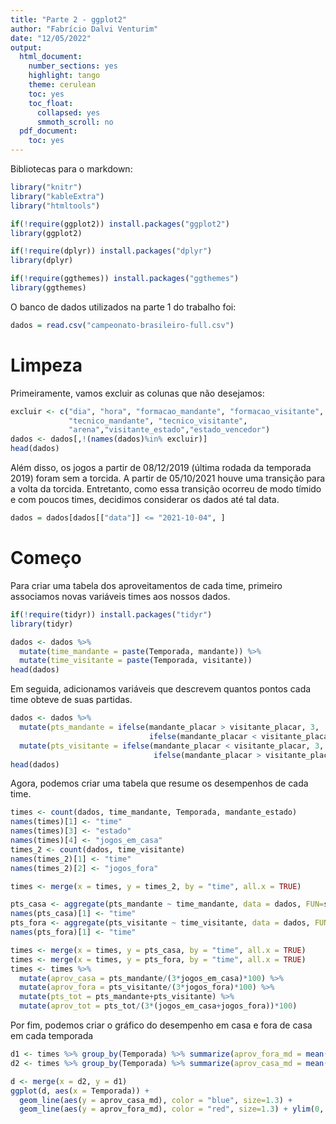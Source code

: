 ```yaml
---
title: "Parte 2 - ggplot2"
author: "Fabrício Dalvi Venturim"
date: "12/05/2022"
output:
  html_document:
    number_sections: yes
    highlight: tango
    theme: cerulean
    toc: yes
    toc_float:
      collapsed: yes
      smmoth_scroll: no
  pdf_document:
    toc: yes
---
```

Bibliotecas para o markdown:

```r
library("knitr")
library("kableExtra")
library("htmltools")
```

```r
if(!require(ggplot2)) install.packages("ggplot2")
library(ggplot2)

if(!require(dplyr)) install.packages("dplyr")
library(dplyr)

if(!require(ggthemes)) install.packages("ggthemes")
library(ggthemes)
```

O banco de dados utilizados na parte 1 do trabalho foi:

```r
dados = read.csv("campeonato-brasileiro-full.csv")
```

# Limpeza


Primeiramente, vamos excluir as colunas que não desejamos:

```r
excluir <- c("dia", "hora", "formacao_mandante", "formacao_visitante",
             "tecnico_mandante", "tecnico_visitante",
             "arena","visitante_estado","estado_vencedor")
dados <- dados[,!(names(dados)%in% excluir)]
head(dados)
```

Além disso, os jogos a partir de 08/12/2019 (última rodada da temporada 2019) foram sem a torcida. A partir de 05/10/2021 houve uma transição para a volta da torcida. Entretanto, como essa transição ocorreu de modo tímido e com poucos times, decidimos considerar os dados até tal data. 

```r
dados = dados[dados[["data"]] <= "2021-10-04", ]
```

# Começo

Para criar uma tabela dos aproveitamentos de cada time, primeiro associamos novas variáveis times aos nossos dados. 

```r
if(!require(tidyr)) install.packages("tidyr")
library(tidyr)

dados <- dados %>%
  mutate(time_mandante = paste(Temporada, mandante)) %>%
  mutate(time_visitante = paste(Temporada, visitante))
head(dados)
```

Em seguida, adicionamos variáveis que descrevem quantos pontos cada time obteve de suas partidas.

```r
dados <- dados %>%
  mutate(pts_mandante = ifelse(mandante_placar > visitante_placar, 3, 
                               ifelse(mandante_placar < visitante_placar, 0, 1))) %>%
  mutate(pts_visitante = ifelse(mandante_placar < visitante_placar, 3, 
                                ifelse(mandante_placar > visitante_placar, 0, 1)))
head(dados)
```

Agora, podemos criar uma tabela que resume os desempenhos de cada time.

```r
times <- count(dados, time_mandante, Temporada, mandante_estado)
names(times)[1] <- "time"
names(times)[3] <- "estado"
names(times)[4] <- "jogos_em_casa"
times_2 <- count(dados, time_visitante)
names(times_2)[1] <- "time"
names(times_2)[2] <- "jogos_fora"

times <- merge(x = times, y = times_2, by = "time", all.x = TRUE)

pts_casa <- aggregate(pts_mandante ~ time_mandante, data = dados, FUN=sum)
names(pts_casa)[1] <- "time"
pts_fora <- aggregate(pts_visitante ~ time_visitante, data = dados, FUN=sum)
names(pts_fora)[1] <- "time"

times <- merge(x = times, y = pts_casa, by = "time", all.x = TRUE)
times <- merge(x = times, y = pts_fora, by = "time", all.x = TRUE)
times <- times %>%
  mutate(aprov_casa = pts_mandante/(3*jogos_em_casa)*100) %>%
  mutate(aprov_fora = pts_visitante/(3*jogos_fora)*100) %>%
  mutate(pts_tot = pts_mandante+pts_visitante) %>%
  mutate(aprov_tot = pts_tot/(3*(jogos_em_casa+jogos_fora))*100)
```

Por fim, podemos criar o gráfico do desempenho em casa e fora de casa em cada temporada

```r
d1 <- times %>% group_by(Temporada) %>% summarize(aprov_fora_md = mean(aprov_fora))
d2 <- times %>% group_by(Temporada) %>% summarize(aprov_casa_md = mean(aprov_casa))

d <- merge(x = d2, y = d1)
ggplot(d, aes(x = Temporada)) + 
  geom_line(aes(y = aprov_casa_md), color = "blue", size=1.3) +
  geom_line(aes(y = aprov_fora_md), color = "red", size=1.3) + ylim(0, 70)
```

